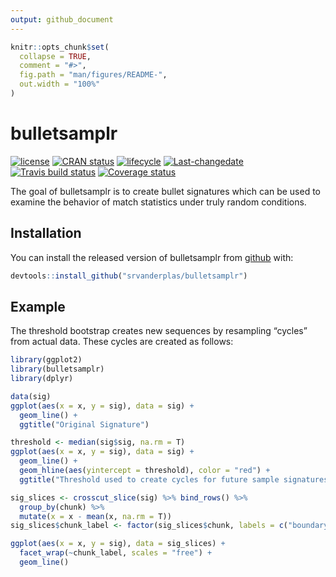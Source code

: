 ```yaml
---
output: github_document
---
```


<!-- README.md is generated from README.Rmd. Please edit that file -->

```r
knitr::opts_chunk$set(
  collapse = TRUE,
  comment = "#>",
  fig.path = "man/figures/README-",
  out.width = "100%"
)
```
# bulletsamplr
 [![license](https://img.shields.io/badge/license-MIT + file LICENSE-lightgrey.svg)](https://choosealicense.com/)
 [![CRAN status](https://www.r-pkg.org/badges/version/bulletsamplr)](https://cran.r-project.org/package=bulletsamplr)
 [![lifecycle](https://img.shields.io/badge/lifecycle-experimental-orange.svg)](https://www.tidyverse.org/lifecycle/#experimental)
 [![Last-changedate](https://img.shields.io/badge/last%20change-`r gsub('-', '--', Sys.Date())`-yellowgreen.svg)](/commits/master)
 [![Travis build status](https://travis-ci.org/srvanderplas/bulletsamplr.svg?branch=master)](https://travis-ci.org/srvanderplas/bulletsamplr)
  [![Coverage status](https://codecov.io/gh/srvanderplas/bulletsamplr/branch/master/graph/badge.svg)](https://codecov.io/github/srvanderplas/bulletsamplr?branch=master)
  
The goal of bulletsamplr is to create bullet signatures which can be used to examine the behavior of match statistics under truly random conditions.

## Installation

You can install the released version of bulletsamplr from [github](https://github.com/srvanderplas/bulletsamplr) with:

``` r
devtools::install_github("srvanderplas/bulletsamplr")
```

## Example

The threshold bootstrap creates new sequences by resampling "cycles" from actual data. These cycles are created as follows:
```r
library(ggplot2)
library(bulletsamplr)
library(dplyr)

data(sig)
ggplot(aes(x = x, y = sig), data = sig) + 
  geom_line() + 
  ggtitle("Original Signature")
```

```r
threshold <- median(sig$sig, na.rm = T)
ggplot(aes(x = x, y = sig), data = sig) + 
  geom_line() + 
  geom_hline(aes(yintercept = threshold), color = "red") + 
  ggtitle("Threshold used to create cycles for future sample signatures")
```


```r
sig_slices <- crosscut_slice(sig) %>% bind_rows() %>%
  group_by(chunk) %>%
  mutate(x = x - mean(x, na.rm = T))
sig_slices$chunk_label <- factor(sig_slices$chunk, labels = c("boundary_start", paste("cycle", unique(sig_slices$chunk)[-c(1, max(sig_slices$chunk))]), "boundary_end"))

ggplot(aes(x = x, y = sig), data = sig_slices) + 
  facet_wrap(~chunk_label, scales = "free") + 
  geom_line()
```
